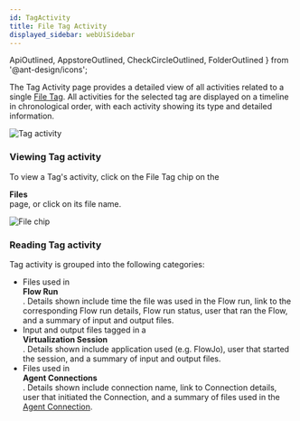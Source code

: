 ```yaml
---
id: TagActivity
title: File Tag Activity
displayed_sidebar: webUiSidebar
---
```


  ApiOutlined,
  AppstoreOutlined,
  CheckCircleOutlined,
  FolderOutlined
} from '@ant-design/icons';


The Tag Activity page provides a detailed view of all activities related to a single  [File Tag](../files/Tags.mdx). All activities for the selected tag are displayed on a timeline in chronological order, with each activity showing its type and detailed information.

![Tag activity](https://ganymede-bio.mo.cloudinary.net/apiServer/TagActivity_View.png)

### Viewing Tag activity

To view a Tag's activity, click on the File Tag chip on the <div className="button darkblue_button"><FolderOutlined /> **Files**</div> page, or click on its file name. 

![File chip](https://ganymede-bio.mo.cloudinary.net/apiServer/FileTag_Chip.png)

### Reading Tag activity

Tag activity is grouped into the following categories:

- Files used in <div className="button darkblue_button"><CheckCircleOutlined /> **Flow Run**</div>. Details shown include time the file was used in the Flow run, link to the corresponding Flow run details, Flow run status, user that ran the Flow, and a summary of input and output files.
- Input and output files tagged in a <div className="button darkblue_button"><AppstoreOutlined /> **Virtualization Session**</div>. Details shown include application used (e.g. FlowJo), user that started the session, and a summary of input and output files.
- Files used in <div className="button darkblue_button"><ApiOutlined /> **Agent Connections**</div>. Details shown include connection name, link to Connection details, user that initiated the Connection, and a summary of files used in the [Agent Connection](../agents/Agent).
